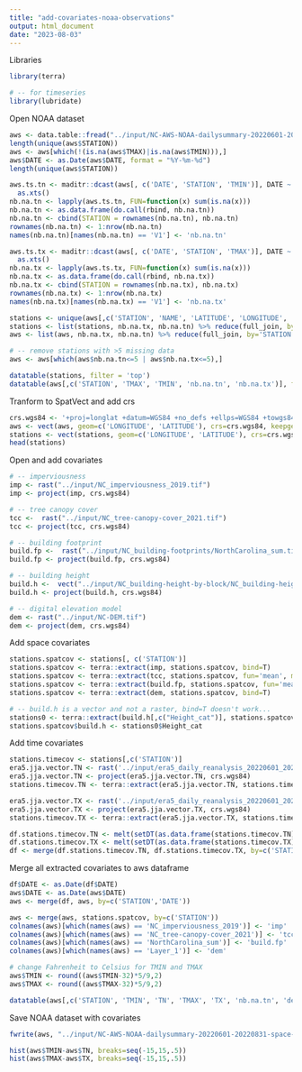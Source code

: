 ```yaml
---
title: "add-covariates-noaa-observations"
output: html_document
date: "2023-08-03"
---
```


Libraries 

```r
library(terra)

# -- for timeseries
library(lubridate)
```


Open NOAA dataset

```r
aws <- data.table::fread("../input/NC-AWS-NOAA-dailysummary-20220601-20220831.csv") 
length(unique(aws$STATION))
aws <- aws[which(!(is.na(aws$TMAX)|is.na(aws$TMIN))),] 
aws$DATE <- as.Date(aws$DATE, format = "%Y-%m-%d")
length(unique(aws$STATION))

aws.ts.tn <- maditr::dcast(aws[, c('DATE', 'STATION', 'TMIN')], DATE ~ STATION) %>%
  as.xts() 
nb.na.tn <- lapply(aws.ts.tn, FUN=function(x) sum(is.na(x)))  
nb.na.tn <- as.data.frame(do.call(rbind, nb.na.tn))
nb.na.tn <- cbind(STATION = rownames(nb.na.tn), nb.na.tn)
rownames(nb.na.tn) <- 1:nrow(nb.na.tn)
names(nb.na.tn)[names(nb.na.tn) == 'V1'] <- 'nb.na.tn'

aws.ts.tx <- maditr::dcast(aws[, c('DATE', 'STATION', 'TMAX')], DATE ~ STATION) %>%
  as.xts() 
nb.na.tx <- lapply(aws.ts.tx, FUN=function(x) sum(is.na(x)))  
nb.na.tx <- as.data.frame(do.call(rbind, nb.na.tx))
nb.na.tx <- cbind(STATION = rownames(nb.na.tx), nb.na.tx)
rownames(nb.na.tx) <- 1:nrow(nb.na.tx)
names(nb.na.tx)[names(nb.na.tx) == 'V1'] <- 'nb.na.tx'

stations <- unique(aws[,c('STATION', 'NAME', 'LATITUDE', 'LONGITUDE', 'ELEVATION')])
stations <- list(stations, nb.na.tx, nb.na.tn) %>% reduce(full_join, by='STATION')
aws <- list(aws, nb.na.tx, nb.na.tn) %>% reduce(full_join, by='STATION')

# -- remove stations with >5 missing data
aws <- aws[which(aws$nb.na.tn<=5 | aws$nb.na.tx<=5),]

datatable(stations, filter = 'top')
datatable(aws[,c('STATION', 'TMAX', 'TMIN', 'nb.na.tn', 'nb.na.tx')], filter = 'top')
```

Tranform to SpatVect and add crs

```r
crs.wgs84 <- '+proj=longlat +datum=WGS84 +no_defs +ellps=WGS84 +towgs84=0,0,0'
aws <- vect(aws, geom=c('LONGITUDE', 'LATITUDE'), crs=crs.wgs84, keepgeom=T)
stations <- vect(stations, geom=c('LONGITUDE', 'LATITUDE'), crs=crs.wgs84, keepgeom=T)
head(stations)
```


Open and add covariates

```r
# -- imperviousness
imp <- rast("../input/NC_imperviousness_2019.tif")
imp <- project(imp, crs.wgs84)

# -- tree canopy cover
tcc <-  rast("../input/NC_tree-canopy-cover_2021.tif")
tcc <- project(tcc, crs.wgs84)

# -- building footprint 
build.fp <-  rast("../input/NC_building-footprints/NorthCarolina_sum.tif")
build.fp <- project(build.fp, crs.wgs84)

# -- building height
build.h <-  vect("../input/NC_building-height-by-block/NC_building-heights-by-block.shp")
build.h <- project(build.h, crs.wgs84)

# -- digital elevation model 
dem <- rast("../input/NC-DEM.tif")
dem <- project(dem, crs.wgs84)
```

Add space covariates

```r
stations.spatcov <- stations[, c('STATION')] 
stations.spatcov <- terra::extract(imp, stations.spatcov, bind=T) 
stations.spatcov <- terra::extract(tcc, stations.spatcov, fun='mean', method='bilinear', bind=T)
stations.spatcov <- terra::extract(build.fp, stations.spatcov, fun='mean', method='bilinear', bind=T) 
stations.spatcov <- terra::extract(dem, stations.spatcov, bind=T) 

# -- build.h is a vector and not a raster, bind=T doesn't work...
stations0 <- terra::extract(build.h[,c("Height_cat")], stations.spatcov) 
stations.spatcov$build.h <- stations0$Height_cat
```

Add time covariates

```r
stations.timecov <- stations[,c('STATION')]
era5.jja.vector.TN <- rast('../input/era5_daily_reanalysis_20220601_20220831_TN.tif')
era5.jja.vector.TN <- project(era5.jja.vector.TN, crs.wgs84)
stations.timecov.TN <- terra::extract(era5.jja.vector.TN, stations.timecov, bind=T) 

era5.jja.vector.TX <- rast('../input/era5_daily_reanalysis_20220601_20220831_TX.tif')
era5.jja.vector.TX <- project(era5.jja.vector.TX, crs.wgs84)
stations.timecov.TX <- terra::extract(era5.jja.vector.TX, stations.timecov, bind=T) 

df.stations.timecov.TN <- melt(setDT(as.data.frame(stations.timecov.TN)), id.vars = 'STATION', variable.name = 'DATE', value.name='TN')
df.stations.timecov.TX <- melt(setDT(as.data.frame(stations.timecov.TX)), id.vars = 'STATION', variable.name = 'DATE', value.name='TX')
df <- merge(df.stations.timecov.TN, df.stations.timecov.TX, by=c('STATION', 'DATE'))
```


Merge all extracted covariates to aws dataframe

```r
df$DATE <- as.Date(df$DATE)
aws$DATE <- as.Date(aws$DATE)
aws <- merge(df, aws, by=c('STATION','DATE'))

aws <- merge(aws, stations.spatcov, by=c('STATION'))
colnames(aws)[which(names(aws) == 'NC_imperviousness_2019')] <- 'imp'
colnames(aws)[which(names(aws) == 'NC_tree-canopy-cover_2021')] <- 'tcc'
colnames(aws)[which(names(aws) == 'NorthCarolina_sum')] <- 'build.fp'
colnames(aws)[which(names(aws) == 'Layer_1')] <- 'dem'

# change Fahrenheit to Celsius for TMIN and TMAX
aws$TMIN <- round((aws$TMIN-32)*5/9,2)
aws$TMAX <- round((aws$TMAX-32)*5/9,2)

datatable(aws[,c('STATION', 'TMIN', 'TN', 'TMAX', 'TX', 'nb.na.tn', 'dem', 'imp', 'tcc', 'build.fp', 'build.h')], filter = 'top')
```

Save NOAA dataset with covariates

```r
fwrite(aws, "../input/NC-AWS-NOAA-dailysummary-20220601-20220831-space-time-covariates.csv")
```

```r
hist(aws$TMIN-aws$TN, breaks=seq(-15,15,.5))
hist(aws$TMAX-aws$TX, breaks=seq(-15,15,.5))
```

